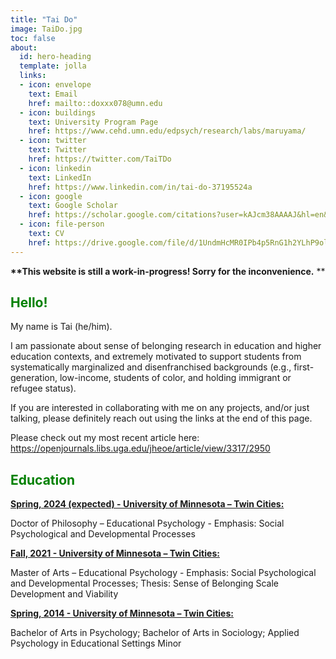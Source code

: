 ```yaml
---
title: "Tai Do"
image: TaiDo.jpg
toc: false
about: 
  id: hero-heading
  template: jolla
  links:
  - icon: envelope
    text: Email
    href: mailto::doxxx078@umn.edu
  - icon: buildings
    text: University Program Page
    href: https://www.cehd.umn.edu/edpsych/research/labs/maruyama/
  - icon: twitter
    text: Twitter
    href: https://twitter.com/TaiTDo
  - icon: linkedin
    text: LinkedIn
    href: https://www.linkedin.com/in/tai-do-37195524a
  - icon: google
    text: Google Scholar
    href: https://scholar.google.com/citations?user=kAJcm38AAAAJ&hl=en&oi=ao
  - icon: file-person
    text: CV
    href: https://drive.google.com/file/d/1UndmHcMR0IPb4p5RnG1h2YLhP9olundh/view?usp=sharing
---
```


**\*\*This website is still a work-in-progress! Sorry for the inconvenience.** \*\*

::: {#hero-heading}
## Hello! {style="color: green"}

My name is Tai (he/him).

I am passionate about sense of belonging research in education and higher education contexts, and extremely motivated to support students from systematically marginalized and disenfranchised backgrounds (e.g., first-generation, low-income, students of color, and holding immigrant or refugee status).

If you are interested in collaborating with me on any projects, and/or just talking, please definitely reach out using the links at the end of this page.

Please check out my most recent article here: <https://openjournals.libs.uga.edu/jheoe/article/view/3317/2950>

## Education {style="color:green"}

[**Spring, 2024 (expected) - University of Minnesota -- Twin Cities:**]{.underline}

Doctor of Philosophy -- Educational Psychology - Emphasis: Social Psychological and Developmental Processes

[**Fall, 2021 - University of Minnesota -- Twin Cities:**]{.underline}

Master of Arts -- Educational Psychology - Emphasis: Social Psychological and Developmental Processes; Thesis: Sense of Belonging Scale Development and Viability

[**Spring, 2014 - University of Minnesota -- Twin Cities:**]{.underline}

Bachelor of Arts in Psychology; Bachelor of Arts in Sociology; Applied Psychology in Educational Settings Minor
:::
